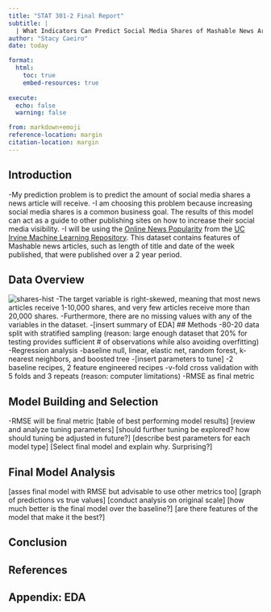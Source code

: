 ```yaml
---
title: "STAT 301-2 Final Report"
subtitle: |
  | What Indicators Can Predict Social Media Shares of Mashable News Articles?
author: "Stacy Caeiro"
date: today

format:
  html:
    toc: true
    embed-resources: true
    
execute:
  echo: false
  warning: false

from: markdown+emoji 
reference-location: margin
citation-location: margin
---
```


## Introduction 
-My prediction problem is to predict the amount of social media shares a news article will receive. 
-I am choosing this problem because increasing social media shares is a common business goal. The results of this model can act as a guide to other publishing sites on how to increase their social media visibility.
-I will be using the [Online News Popularity](https://archive.ics.uci.edu/dataset/332/online+news+popularity) from the [UC Irvine Machine Learning Repository](https://archive.ics.uci.edu/). This
dataset contains features of Mashable news articles, such as length of title and date of the week published, that were published over a 2 year period. 

## Data Overview 
![shares-hist](img/shares_hist.png)
-The target variable is right-skewed, meaning that most news articles receive 1-10,000 shares, and very few articles receive more than 20,000 shares. 
-Furthermore, there are no missing values with any of the variables in the dataset. 
-[insert summary of EDA]
## Methods 
-80-20 data split with stratified sampling (reason: large enough dataset that 20% for testing provides sufficient # of observations while also avoiding overfitting)
-Regression analysis 
-baseline null, linear, elastic net, random forest, k-nearest neighbors, and boosted tree
-[insert parameters to tune]
-2 baseline recipes, 2 feature engineered recipes 
-v-fold cross validation with 5 folds and 3 repeats (reason: computer limitations)
-RMSE as final metric 

## Model Building and Selection
-RMSE will be final metric
[table of best performing model results]
[review and analyze tuning parameters]
[should further tuning be explored? how should tuning be adjusted in future?]
[describe best parameters for each model type]
[Select final model and explain why. Surprising?]

## Final Model Analysis 
[asses final model with RMSE but advisable to use other metrics too]
[graph of predictions vs true values]
[conduct analysis on original scale]
[how much better is the final model over the baseline?]
[are there features of the model that make it the best?]

## Conclusion 

## References 

## Appendix: EDA 

